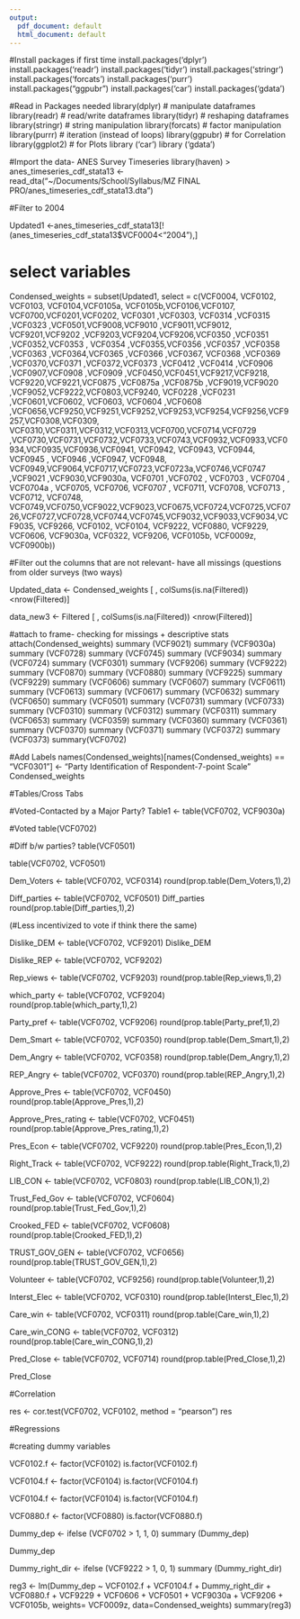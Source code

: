 ```yaml
---
output:
  pdf_document: default
  html_document: default
---
```


#Install packages if first time
install.packages('dplyr')
install.packages('readr')
install.packages('tidyr')
install.packages('stringr')
install.packages('forcats')
install.packages('purr')
install.packages("ggpubr")
install.packages('car')
install.packages('gdata')


#Read in Packages needed
library(dplyr) # manipulate dataframes
library(readr) # read/write dataframes
library(tidyr) # reshaping dataframes
library(stringr) # string manipulation
library(forcats) # factor manipulation
library(purrr) # iteration (instead of loops)
library(ggpubr) # for Correlation
library(ggplot2) # for Plots
library ('car')
library ('gdata')

#Import the data- ANES Survey Timeseries
library(haven)
> anes_timeseries_cdf_stata13 <- read_dta("~/Documents/School/Syllabus/MZ FINAL PRO/anes_timeseries_cdf_stata13.dta")

#Filter to 2004

Updated1 <-anes_timeseries_cdf_stata13[!(anes_timeseries_cdf_stata13$VCF0004<"2004"),]

# select variables 

Condensed_weights  = subset(Updated1, select = c(VCF0004, VCF0102, VCF0103, VCF0104,VCF0105a, VCF0105b,VCF0106,VCF0107, VCF0700,VCF0201,VCF0202, VCF0301 ,VCF0303, VCF0314 ,VCF0315 ,VCF0323 ,VCF0501,VCF9008,VCF9010 ,VCF9011,VCF9012, VCF9201,VCF9202 ,VCF9203,VCF9204,VCF9206,VCF0350 ,VCF0351 ,VCF0352,VCF0353 , VCF0354 ,VCF0355,VCF0356 ,VCF0357 ,VCF0358 ,VCF0363 ,VCF0364,VCF0365 ,VCF0366 ,VCF0367, VCF0368 ,VCF0369 ,VCF0370,VCF0371 ,VCF0372,VCF0373 ,VCF0412 ,VCF0414 ,VCF0906 ,VCF0907,VCF0908 ,VCF0909 ,VCF0450,VCF0451,VCF9217,VCF9218,  VCF9220,VCF9221,VCF0875 ,VCF0875a ,VCF0875b ,VCF9019,VCF9020 ,VCF9052,VCF9222,VCF0803,VCF9240, VCF0228 ,VCF0231 ,VCF0601,VCF0602, VCF0603, VCF0604 ,VCF0608 ,VCF0656,VCF9250,VCF9251,VCF9252,VCF9253,VCF9254,VCF9256,VCF9257,VCF0308,VCF0309,
  VCF0310,VCF0311,VCF0312,VCF0313,VCF0700,VCF0714,VCF0729 ,VCF0730,VCF0731,VCF0732,VCF0733,VCF0743,VCF0932,VCF0933,VCF0934,VCF0935,VCF0936,VCF0941, VCF0942, VCF0943, VCF0944, VCF0945 , VCF0946 ,VCF0947, VCF0948, VCF0949,VCF9064,VCF0717,VCF0723,VCF0723a,VCF0746,VCF0747 ,VCF9021 ,VCF9030,VCF9030a,
VCF0701 ,VCF0702 , VCF0703 , VCF0704 , VCF0704a , VCF0705, VCF0706, VCF0707 , VCF0711, VCF0708, VCF0713 , VCF0712, VCF0748, VCF0749,VCF0750,VCF9022,VCF9023,VCF0675,VCF0724,VCF0725,VCF0726,VCF0727,VCF0728,VCF0744,VCF0745,VCF9032,VCF9033,VCF9034,VCF9035, VCF9266, VCF0102, VCF0104, VCF9222, VCF0880, VCF9229, VCF0606, VCF9030a, VCF0322, VCF9206, VCF0105b, VCF0009z, VCF0900b))

#Filter out the columns that are not relevant- have all missings (questions from older surveys (two ways)

Updated_data <- Condensed_weights [ , colSums(is.na(Filtered)) <nrow(Filtered)]

data_new3 <- Filtered [ , colSums(is.na(Filtered)) <nrow(Filtered)]

#attach to frame- checking for missings + descriptive stats
attach(Condensed_weights)
summary (VCF9021)
summary (VCF9030a)
summary (VCF0728)
summary (VCF0745)
summary (VCF9034)
summary (VCF0724)
summary (VCF0301)
summary (VCF9206)
summary (VCF9222)
summary (VCF0870)
summary (VCF0880)
summary (VCF9225)
summary (VCF9229)
summary (VCF0606)
summary (VCF0607)
summary (VCF0611)
summary (VCF0613)
summary (VCF0617)
summary (VCF0632)
summary (VCF0650)
summary (VCF0501)
summary (VCF0731)
summary (VCF0733)
summary (VCF0310)
summary (VCF0312)
summary (VCF0311)
summary (VCF0653)
summary (VCF0359)
summary (VCF0360)
summary (VCF0361)
summary (VCF0370)
summary (VCF0371)
summary (VCF0372)
summary (VCF0373)
summary(VCF0702)

#Add Labels
names(Condensed_weights)[names(Condensed_weights) == "VCF0301"] <- "Party Identification of Respondent-7-point Scale"
Condensed_weights

#Tables/Cross Tabs

#Voted-Contacted by a Major Party?
Table1 <- table(VCF0702, VCF9030a) 

#Voted
table(VCF0702)

#Diff b/w parties?
table(VCF0501)

table(VCF0702, VCF0501)

Dem_Voters <- table(VCF0702, VCF0314)
round(prop.table(Dem_Voters,1),2)

Diff_parties <- table(VCF0702, VCF0501)
Diff_parties
round(prop.table(Diff_parties,1),2)

(#Less incentivized to vote if think there the same)

Dislike_DEM <- table(VCF0702, VCF9201)
Dislike_DEM

Dislike_REP <- table(VCF0702, VCF9202)

Rep_views <- table(VCF0702, VCF9203)
round(prop.table(Rep_views,1),2)

which_party <- table(VCF0702, VCF9204)
round(prop.table(which_party,1),2)

Party_pref <- table(VCF0702, VCF9206)
round(prop.table(Party_pref,1),2)

Dem_Smart <- table(VCF0702, VCF0350)
round(prop.table(Dem_Smart,1),2)

Dem_Angry <- table(VCF0702, VCF0358)
round(prop.table(Dem_Angry,1),2)

REP_Angry <- table(VCF0702, VCF0370)
round(prop.table(REP_Angry,1),2)

Approve_Pres <- table(VCF0702, VCF0450)
round(prop.table(Approve_Pres,1),2)

Approve_Pres_rating <- table(VCF0702, VCF0451)
round(prop.table(Approve_Pres_rating,1),2)

Pres_Econ <- table(VCF0702, VCF9220)
round(prop.table(Pres_Econ,1),2)

Right_Track <- table(VCF0702, VCF9222)
round(prop.table(Right_Track,1),2)

LIB_CON <- table(VCF0702, VCF0803)
round(prop.table(LIB_CON,1),2)

Trust_Fed_Gov <- table(VCF0702, VCF0604)
round(prop.table(Trust_Fed_Gov,1),2)

Crooked_FED <- table(VCF0702, VCF0608)
round(prop.table(Crooked_FED,1),2)

TRUST_GOV_GEN <- table(VCF0702, VCF0656)
round(prop.table(TRUST_GOV_GEN,1),2)

Volunteer <- table(VCF0702, VCF9256)
round(prop.table(Volunteer,1),2)

Interst_Elec <- table(VCF0702, VCF0310)
round(prop.table(Interst_Elec,1),2)

Care_win <- table(VCF0702, VCF0311)
round(prop.table(Care_win,1),2)

Care_win_CONG <- table(VCF0702, VCF0312)
round(prop.table(Care_win_CONG,1),2)

Pred_Close <- table(VCF0702, VCF0714)
round(prop.table(Pred_Close,1),2)

Pred_Close

#Correlation

res <- cor.test(VCF0702, VCF0102, 
                method = "pearson")
res

#Regressions

#creating dummy variables 

VCF0102.f <- factor(VCF0102)
is.factor(VCF0102.f)

VCF0104.f <- factor(VCF0104)
is.factor(VCF0104.f)

VCF0104.f <- factor(VCF0104)
is.factor(VCF0104.f)

VCF0880.f <- factor(VCF0880)
is.factor(VCF0880.f)

Dummy_dep <- ifelse (VCF0702 > 1, 1, 0)
summary (Dummy_dep)

Dummy_dep

Dummy_right_dir <- ifelse (VCF9222 > 1, 0, 1)
summary (Dummy_right_dir)

reg3 <- lm(Dummy_dep ~ VCF0102.f + VCF0104.f + Dummy_right_dir + VCF0880.f + VCF9229 + VCF0606 + VCF0501 + VCF9030a + VCF9206 + VCF0105b, weights= VCF0009z, data=Condensed_weights)
summary(reg3)





